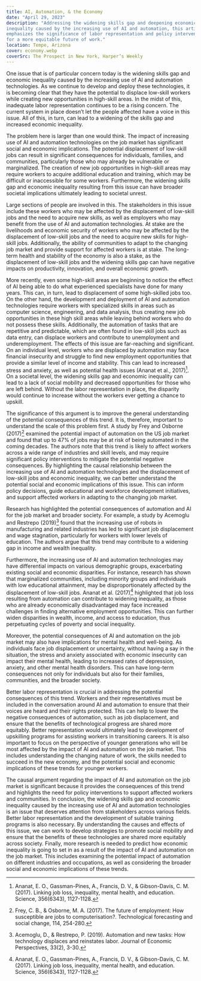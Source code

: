 ```yaml
---
title: AI, Automation, & the Economy
date: "April 29, 2023"
description: "Addressing the widening skills gap and deepening economic 
inequality caused by the increasing use of AI and automation, this article 
emphasizes the significance of labor representation and policy interventions 
for a more equitable future of work."
location: Tempe, Arizona
cover: economy.webp
coverSrc: The Prospect in New York, Harper’s Weekly
---
```


One issue that is of particular concern today is the widening skills gap and
economic inequality caused by the increasing use of AI and automation
technologies. As we continue to develop and deploy these technologies, it is
becoming clear that they have the potential to displace low-skill workers while
creating new opportunities in high-skill areas. In the midst of this, inadequate
labor representation continues to be a rising concern. The current system in
place doesn’t let the people affected have a voice in this issue. All of this,
in turn, can lead to a widening of the skills gap and increased economic
inequality.

The problem here is larger than one would think. The impact of increasing use of
AI and automation technologies on the job market has significant social and
economic implications. The potential displacement of low-skill jobs can result
in significant consequences for individuals, families, and communities,
particularly those who may already be vulnerable or marginalized. The creation
of new job opportunities in high-skill areas may require workers to acquire
additional education and training, which may be difficult or inaccessible for
some workers. Furthermore, the widening skills gap and economic inequality
resulting from this issue can have broader societal implications ultimately
leading to societal unrest.

Large sections of people are involved in this. The stakeholders in this issue
include these workers who may be affected by the displacement of low-skill jobs
and the need to acquire new skills, as well as employers who may benefit from
the use of AI and automation technologies. At stake are the livelihoods and
economic security of workers who may be affected by the displacement of
low-skill jobs and the need to acquire new skills for high-skill jobs.
Additionally, the ability of communities to adapt to the changing job market and
provide support for affected workers is at stake. The long-term health and
stability of the economy is also a stake, as the displacement of low-skill jobs
and the widening skills gap can have negative impacts on productivity,
innovation, and overall economic growth.

More recently, even some high-skill areas are beginning to notice the effect of
AI being able to do what experienced specialists have done for many years. This
can, in turn, lead to displacement of some high-skilled jobs too. On the other
hand, the development and deployment of AI and automation technologies require
workers with specialized skills in areas such as computer science, engineering,
and data analysis, thus creating new job opportunities in these high skill areas
while leaving behind workers who do not possess these skills. Additionally, the
automation of tasks that are repetitive and predictable, which are often found
in low-skill jobs such as data entry, can displace workers and contribute to
unemployment and underemployment. The effects of this issue are far-reaching and
significant. On an individual level, workers who are displaced by automation may
face financial insecurity and struggle to find new employment opportunities that
provide a similar level of income and stability. This can lead to increased
stress and anxiety, as well as potential health issues (Ananat et al., 2017)[^1].
On a societal level, the widening skills gap and economic inequality
can lead to a lack of social mobility and decreased opportunities for those who
are left behind. Without the labor representation in place, the disparity would
continue to increase without the workers ever getting a chance to upskill.

The significance of this argument is to improve the general understanding of the
potential consequences of this trend. It is, therefore, important to understand
the scale of this problem first. A study by Frey and Osborne (2017)[^2] examined
the potential impact of automation on the US job market and found that up to 47%
of jobs may be at risk of being automated in the coming decades. The authors
note that this trend is likely to affect workers across a wide range of
industries and skill levels, and may require significant policy interventions to
mitigate the potential negative consequences. By highlighting the causal
relationship between the increasing use of AI and automation technologies and
the displacement of low-skill jobs and economic inequality, we can better
understand the potential social and economic implications of this issue. This
can inform policy decisions, guide educational and workforce development
initiatives, and support affected workers in adapting to the changing job
market.

Research has highlighted the potential consequences of automation and AI for the
job market and broader society. For example, a study by Acemoglu and Restrepo
(2019)[^3] found that the increasing use of robots in manufacturing and related
industries has led to significant job displacement and wage stagnation,
particularly for workers with lower levels of education. The authors argue that
this trend may contribute to a widening gap in income and wealth inequality.

Furthermore, the increasing use of AI and automation technologies may have
differential impacts on various demographic groups, exacerbating existing social
and economic disparities. For instance, research has shown that marginalized
communities, including minority groups and individuals with low educational
attainment, may be disproportionately affected by the displacement of low-skill
jobs. Ananat et al. (2017)[^1] highlighted that job loss resulting from
automation can contribute to widening inequality, as those who are already
economically disadvantaged may face increased challenges in finding alternative
employment opportunities. This can further widen disparities in wealth, income,
and access to education, thus perpetuating cycles of poverty and social
inequality.

Moreover, the potential consequences of AI and automation on the job market may
also have implications for mental health and well-being. As individuals face job
displacement or uncertainty, without having a say in the situation, the stress
and anxiety associated with economic insecurity can impact their mental health,
leading to increased rates of depression, anxiety, and other mental health
disorders. This can have long-term consequences not only for individuals but
also for their families, communities, and the broader society.

Better labor representation is crucial in addressing the potential consequences
of this trend. Workers and their representatives must be included in the
conversation around AI and automation to ensure that their voices are heard and
their rights protected. This can help to lower the negative consequences of
automation, such as job displacement, and ensure that the benefits of
technological progress are shared more equitably. Better representation would
ultimately lead to development of upskilling programs for assisting workers in
transitioning careers. It is also important to focus on the perspective of
younger generations who will be most affected by the impact of AI and automation
on the job market. This includes understanding the changing nature of work, the
skills needed to succeed in the new economy, and the potential social and
economic implications of these trends for younger workers.

The causal argument regarding the impact of AI and automation on the job market
is significant because it provides the consequences of this trend and highlights
the need for policy interventions to support affected workers and communities.
In conclusion, the widening skills gap and economic inequality caused by the
increasing use of AI and automation technologies is an issue that deserves
attention from stakeholders across various fields. Better labor representation
and the development of suitable training programs is also necessary. By
understanding the causes and effects of this issue, we can work to develop
strategies to promote social mobility and ensure that the benefits of these
technologies are shared more equitably across society. Finally, more research is
needed to predict how economic inequality is going to set in as a result of the
impact of AI and automation on the job market. This includes examining the
potential impact of automation on different industries and occupations, as well
as considering the broader social and economic implications of these trends.

[^1]:
    Ananat, E. O., Gassman-Pines, A., Francis, D. V., & Gibson-Davis, C. M.
    (2017). Linking job loss, inequality, mental health, and education. Science,
    356(6343), 1127-1128.
    [^2]: Frey, C. B., & Osborne, M. A. (2017). The future of employment: How
    susceptible are jobs to computerisation?. Technological forecasting and
    social change, 114, 254-280.
    [^3]: Acemoglu, D., & Restrepo, P. (2019). Automation and new tasks: How
    technology displaces and reinstates labor. Journal of Economic Perspectives,
    33(2), 3-30.
